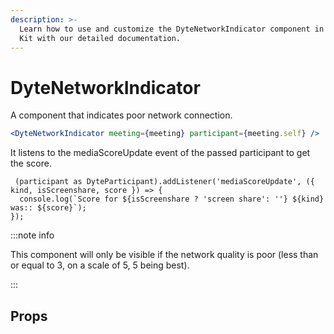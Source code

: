 ```yaml
---
description: >-
  Learn how to use and customize the DyteNetworkIndicator component in Dyte's React UI
  Kit with our detailed documentation.
---
```


# DyteNetworkIndicator

A component that indicates poor network connection.

```jsx
<DyteNetworkIndicator meeting={meeting} participant={meeting.self} />
```

It listens to the mediaScoreUpdate event of the passed participant to get the score.

```tsx
 (participant as DyteParticipant).addListener('mediaScoreUpdate', ({ kind, isScreenshare, score }) => {
  console.log(`Score for ${isScreenshare ? 'screen share': ''} ${kind} was:: ${score}`);
});
```

:::note info

This component will only be visible if the network quality is poor (less than or equal to 3, on a scale of 5, 5 being best).

:::

## Props

<PropsTable of="dyte-network-indicator" />

<head>
  <title>React UI Kit DyteNetworkIndicator</title>
</head>